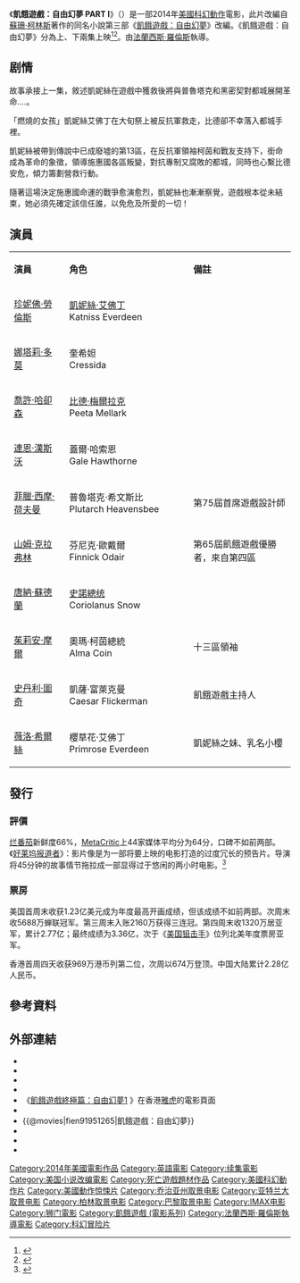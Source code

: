 
{{For|此電影的續集|飢餓遊戲：自由幻夢 終結戰}}
{{noteTA
|G1=Movie
|G2=Show
|1=zh-hant:自由幻夢;zh-cn:嘲笑鸟;
}}
{{Infobox Film
| name               = 飢餓遊戲：自由幻夢1
| original_name      = {{lang|en|''The Hunger Games: Mockingjay – Part 1''}}
| image              = MockingjayPart1Poster3.jpg
| image_size = 250px
| caption            = 電影海報
| director           = [[法蘭西斯·羅倫斯|法蘭西斯·羅倫斯]]
| producer           = [[Nina_Jacobson|Nina Jacobson]]<br />Jon Kilik
| writer             = Danny Strong<br />Peter Craig
| based_on           = 《[[飢餓遊戲|飢餓遊戲]]》[[蘇珊·柯林斯|蘇珊·柯林斯]]所著
| starring           = [[珍妮佛·勞倫斯|珍妮佛·勞倫斯]]<br/>[[喬許·哈卻森|喬許·哈卻森]]<br/>[[連恩·漢斯沃|連恩·漢斯沃]]<br />[[伊莉莎白·班克絲|伊莉莎白·班克絲]]<br />[[伍迪·哈里森|伍迪·哈里森]]<br />[[史丹利·圖奇|史丹利·圖奇]]<br>[[茱莉安·摩爾|茱莉安·摩爾]]<br>[[傑佛瑞·懷特|傑佛瑞·懷特]]<br>[[菲利浦·西摩·霍夫曼|菲利浦·西摩·霍夫曼]]<br>[[唐納·蘇德蘭|唐納·蘇德蘭]]
| music              = [[詹姆斯·紐頓·霍華|詹姆斯·紐頓·霍華]]
| cinematography     = Jo Willems
| editing            = Alan Edward Bell<br/>Mark Yoshikawa
| studio             = [[獅門娛樂|獅門娛樂]]
| distributor        = 獅門娛樂<br />Color Force 
| released           =   {{Film date|2014|11|20|香港、新加坡|2014|11|21|美國、臺灣|2016|2|8|中國大陸}}
| runtime            = 123分鐘
| country            = {{USA}}
| language           = [[英語|英語]]
| budget             = $1.25億美元
| gross              = $7.55亿美元
| preceded_by        = 《[[飢餓遊戲：星火燎原_(電影)|飢餓遊戲：星火燎原]]》
| followed_by        = 《[[飢餓遊戲：自由幻夢_終結戰|飢餓遊戲：自由幻夢 終結戰]]》
| cn_name            = 饥饿游戏3：嘲笑鸟（上）
| hk_name            = 飢餓遊戲終極篇：自由幻夢1
| tw_name            = 飢餓遊戲：自由幻夢 PART I
| sg_name            = 饥饿游戏3：嘲笑鸟（上）
}}

《'''飢餓遊戲：自由幻夢 PART I'''》（{{lang-en|''The Hunger Games: Mockingjay – Part 1''}}）是一部2014年[[美國|美國]][[科幻|科幻]][[動作片|動作]]電影，此片改編自[[蘇珊·柯林斯|蘇珊·柯林斯]]著作的同名小說第三部《[[飢餓遊戲：自由幻夢|飢餓遊戲：自由幻夢]]》改編。《飢餓遊戲：自由幻夢》分為上、下兩集上映<ref>{{cite web|first=David|last=Robert|url=http://movienight.mtv.ca/2011/11/woody-harrelson-talks-hunger-games/|title=Woody Harrelson Talks 'Hunger Games'|publisher=MTV|date=2011-11-18|accessdate=2012-05-21|deadurl=yes|archiveurl=https://web.archive.org/web/20120529022508/http://movienight.mtv.ca/2011/11/woody-harrelson-talks-hunger-games/|archivedate=2012-05-29}}</ref><ref>{{cite web|url=http://insidemovies.ew.com/2012/07/10/mockingjay-split-release-dates/|title='Mockingjay' to be split into two movies, release dates announced|publisher=EW.com|date=2012-07-10|accessdate=2012-10-27|archive-date=2015-01-11|archive-url=https://web.archive.org/web/20150111082403/http://insidemovies.ew.com/2012/07/10/mockingjay-split-release-dates/|dead-url=no}}</ref>。由[[法蘭西斯·羅倫斯|法蘭西斯·羅倫斯]]執導。

== 剧情 ==
故事承接上一集，敘述凱妮絲在遊戲中獲救後將與普魯塔克和黑密契對都城展開革命....。

「燃燒的女孩」凱妮絲艾佛丁在大旬祭上被反抗軍救走，比德卻不幸落入都城手裡。

凱妮絲被帶到傳說中已成廢墟的第13區，在反抗軍領袖柯茵和戰友支持下，銜命成為革命的象徵，領導施惠國各區叛變，對抗專制又腐敗的都城，同時也心繫比德安危，傾力籌劃營救行動。

隨著這場決定施惠國命運的戰爭愈演愈烈，凱妮絲也漸漸察覺，遊戲根本從未結束，她必須先確定該信任誰，以免危及所愛的一切！

==演員==
{|class="wikitable" width="57%" style="font-size:85%;"
|- style="background:cornflowerblue; color:white" align=center
|style="width:3%"|'''演員'''
|style="width:5%"|'''角色'''
|style="width:6%"|'''備註'''
|-align=center 
|[[珍妮佛·勞倫斯|珍妮佛·勞倫斯]]||[[凱妮絲·艾佛丁|凱妮絲·艾佛丁]]<br/>Katniss Everdeen||
|-align=center 
|[[娜塔莉·多莫|娜塔莉·多莫]]||奎希妲<br/>Cressida||
|-align=center
|[[喬許·哈卻森|喬許·哈卻森]]||[[比德·梅爾拉克|比德·梅爾拉克]]<br/>Peeta Mellark||
|-align=center
|[[連恩·漢斯沃|連恩·漢斯沃]]||蓋爾·哈索恩<br/>Gale Hawthorne||
|-align=center
|[[菲臘·西摩·荷夫曼|菲臘·西摩·荷夫曼]]||普魯塔克·希文斯比<br/>Plutarch Heavensbee||align=left|第75屆首席遊戲設計師
|-align=center
|[[山姆·克拉弗林|山姆·克拉弗林]]||芬尼克·歐戴爾<br/>Finnick Odair||align=left|第65屆飢餓遊戲優勝者，來自第四區
|-align=center
|[[唐納·蘇德蘭|唐納·蘇德蘭]]||[[史諾總统|史諾總统]]<br/>Coriolanus Snow||
|-align=center
|[[茱莉安·摩爾|茱莉安·摩爾]]||奧瑪·柯茵總統<br/>Alma Coin||align=left|十三區領袖
|-align=center
|[[史丹利·圖奇|史丹利·圖奇]]||凱薩·富萊克曼<br/>Caesar Flickerman||align=left|飢餓遊戲主持人
|-align=center
|[[薇洛·希爾絲|薇洛·希爾絲]]||櫻草花·艾佛丁<br/>Primrose Everdeen||align=left|凱妮絲之妹、乳名小櫻
|}

==發行==
===評價===
[[烂番茄|烂番茄]]新鲜度66%，[[MetaCritic|MetaCritic]]上44家媒体平均分为64分，口碑不如前两部。《[[好莱坞报道者|好莱坞报道者]]》：影片像是为一部将要上映的电影打造的过度冗长的预告片。导演将45分钟的故事情节拖拉成一部显得过于悠闲的两小时电影。<ref >{{cite web |url=http://news.mtime.com/2014/11/24/1534351-2.html#content |language= |title=《饥饿游戏3》无悬念登顶北美 |publisher=时光网 |date=2014-11-24 |accessdate= |archive-date=2019-06-11 |archive-url=https://web.archive.org/web/20190611143709/http://news.mtime.com/2014/11/24/1534351-2.html#content |dead-url=no }}</ref>

===票房===
美国首周末收获1.23亿美元成为年度最高开画成绩，但该成绩不如前两部。次周末收5688万蝉联冠军。第三周末入账2160万获得三连冠。第四周末收1320万居亚军，累计2.77亿；最终成绩为3.36亿，次于《[[美国狙击手|美国狙击手]]》位列北美年度票房亚军。

香港首周四天收获969万港币列第二位，次周以674万登顶。中国大陆累计2.28亿人民币。

{{start box}}
{{succession prize box|《[[阿呆与阿瓜2|阿呆与阿瓜2]]》|《[[出埃及記：天地王者|出埃及記：天地王者]]》|{{flagicon|USA}}[[2014年美國週末票房冠軍|2014年美國週末票房冠軍]]|第47-49周}}
{{succession prize box|《[[星際啟示錄|星際啟示錄]]》|《[[星際啟示錄|星際啟示錄]]》|{{flagicon|TWN}}[[2014年台北週末票房冠軍|2014年台北週末票房冠軍]]|第47-48週}}
{{succession prize box| 《[[星際啟示錄|-{zh-hk:星際啟示錄;zh-cn:星际穿越; zh-tw:星際效應;}-]]》|《[[出埃及記：天地王者|-{zh-hk:出埃及記：神王帝國;zh-cn:出埃及记：诸神与国王; zh-tw:出埃及記：天地王者;}-]]》|{{flagicon|HK}}[[2014年香港一週票房冠軍|2014年香港一週票房冠軍]]|第47周}}
{{end box}}

== 參考資料 ==
{{Reflist}}

==外部連結==
* {{mojo title|hungergames3|The Hunger Games: Mockingjay, Part 1}}
* {{rotten-tomatoes|the_hunger_games_mockingjay_part_1|The Hunger Games: Mockingjay - Part 1}}
* {{metacritic|the-hunger-games-mockingjay---part-1|The Hunger Games: Mockingjay, Part 1}}
* {{Allmovie title|568566|The Hunger Games: Mockingjay, Part 1}}
* 《[https://movie.yahoo-leisure.hk/movie/details/24032-%E9%A3%A2%E9%A4%93%E9%81%8A%E6%88%B2%E7%B5%82%E6%A5%B5%E7%AF%87%EF%BC%9A%E8%87%AA%E7%94%B1%E5%B9%BB%E5%A4%A21 飢餓遊戲終極篇：自由幻夢1] {{Wayback|url=https://movie.yahoo-leisure.hk/movie/details/24032-%E9%A3%A2%E9%A4%93%E9%81%8A%E6%88%B2%E7%B5%82%E6%A5%B5%E7%AF%87%EF%BC%9A%E8%87%AA%E7%94%B1%E5%B9%BB%E5%A4%A21 |date=20190603195902 }}》在香港[[雅虎|雅虎]]的電影頁面{{zh-hk}}
* {{Yahoomovie id|5297|飢餓遊戲：自由幻夢}}
* {{@movies|fien91951265|飢餓遊戲：自由幻夢}}
* {{Mtime|174764|飢餓遊戲：自由幻夢}}
* {{douban|title=飢餓遊戲：自由幻夢}}
* {{imdb title}}

{{飢餓遊戲}}
{{Francis Lawrence}}
{{DEFAULTSORT:Hunger Games: Mockingjay}}
[[Category:2014年美國電影作品|Category:2014年美國電影作品]]
[[Category:英語電影|Category:英語電影]]
[[Category:续集電影|Category:续集電影]]
[[Category:美国小说改编電影|Category:美国小说改编電影]]
[[Category:死亡遊戲題材作品|Category:死亡遊戲題材作品]]
[[Category:美國科幻動作片|Category:美國科幻動作片]]
[[Category:美國動作惊悚片|Category:美國動作惊悚片]]
[[Category:乔治亚州取景电影|Category:乔治亚州取景电影]]
[[Category:亚特兰大取景电影|Category:亚特兰大取景电影]]
[[Category:柏林取景电影|Category:柏林取景电影]]
[[Category:巴黎取景电影|Category:巴黎取景电影]]
[[Category:IMAX电影|Category:IMAX电影]]
[[Category:狮门電影|Category:狮门電影]]
[[Category:飢餓遊戲_(電影系列)|Category:飢餓遊戲 (電影系列)]]
[[Category:法蘭西斯·羅倫斯執導電影|Category:法蘭西斯·羅倫斯執導電影]]
[[Category:科幻冒险片|Category:科幻冒险片]]